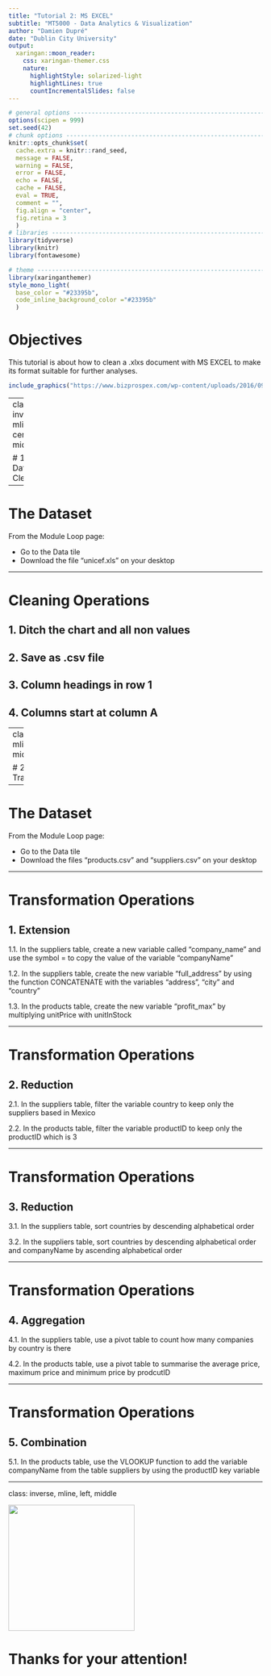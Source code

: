```yaml
---
title: "Tutorial 2: MS EXCEL"
subtitle: "MT5000 - Data Analytics & Visualization"
author: "Damien Dupré"
date: "Dublin City University"
output:
  xaringan::moon_reader:
    css: xaringan-themer.css
    nature:
      highlightStyle: solarized-light
      highlightLines: true
      countIncrementalSlides: false
---
```


```r
# general options --------------------------------------------------------------
options(scipen = 999)
set.seed(42)
# chunk options ----------------------------------------------------------------
knitr::opts_chunk$set(
  cache.extra = knitr::rand_seed, 
  message = FALSE, 
  warning = FALSE, 
  error = FALSE, 
  echo = FALSE,
  cache = FALSE,
  eval = TRUE,
  comment = "", 
  fig.align = "center", 
  fig.retina = 3
  )
# libraries --------------------------------------------------------------------
library(tidyverse)
library(knitr)
library(fontawesome)

# theme ------------------------------------------------------------------------
library(xaringanthemer)
style_mono_light(
  base_color = "#23395b",
  code_inline_background_color ="#23395b"
  )
```

# Objectives

This tutorial is about how to clean a .xlxs document with MS EXCEL to make its format suitable for further analyses.

```r
include_graphics("https://www.bizprospex.com/wp-content/uploads/2016/09/Clean-Data.jpg")
```

---
class: inverse, mline, center, middle

# 1. Data Cleaning

---

# The Dataset

From the Module Loop page:

- Go to the Data tile
- Download the file "unicef.xls" on your desktop

---

# Cleaning Operations

## 1. Ditch the chart and all non values

## 2. Save as .csv file

## 3. Column headings in row 1

## 4. Columns start at column A

---
class: inverse, mline, center, middle

# 2. Data Transformation

---

# The Dataset

From the Module Loop page:

- Go to the Data tile
- Download the files "products.csv" and "suppliers.csv" on your desktop

---

# Transformation Operations

## 1. Extension

1.1. In the suppliers table, create a new variable called "company_name" and use the symbol = to copy the value of the variable "companyName" 

1.2. In the suppliers table, create the new variable "full_address" by using the function CONCATENATE with the variables "address", "city" and "country"

1.3. In the products table, create the new variable "profit_max" by multiplying unitPrice with unitInStock

---

# Transformation Operations

## 2. Reduction

2.1. In the suppliers table, filter the variable country to keep only the suppliers based in Mexico

2.2. In the products table, filter the variable productID to keep only the productID which is 3

---

# Transformation Operations

## 3. Reduction

3.1. In the suppliers table, sort countries by descending alphabetical order

3.2. In the suppliers table, sort countries by descending alphabetical order and companyName by ascending alphabetical order

---

# Transformation Operations

## 4. Aggregation

4.1. In the suppliers table, use a pivot table to count how many companies by country is there

4.2. In the products table, use a pivot table to summarise the average price, maximum price and minimum price by prodcutID

---

# Transformation Operations

## 5. Combination

5.1. In the products table, use the VLOOKUP function to add the variable companyName from the table suppliers by using the productID key variable

---
class: inverse, mline, left, middle

<img class="circle" src="https://github.com/damien-dupre.png" width="250px"/>

# Thanks for your attention!